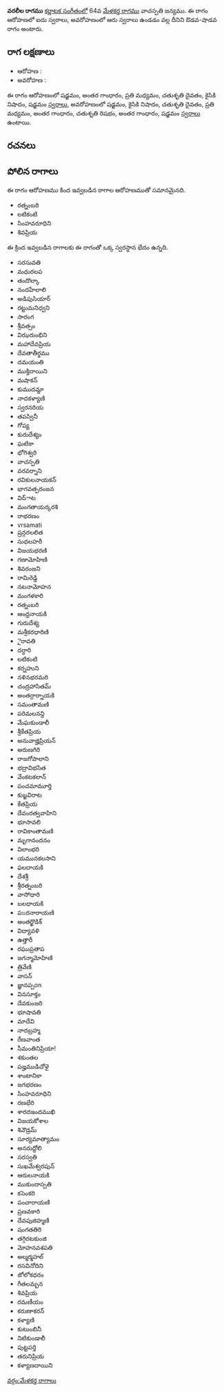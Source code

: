{{Infobox ragam
	| name          	= వరలీల
	| synonym	    	= 
	| mela          	= 
	| chakra        	= 
	| janaka        	= 
	| type          	= ఔడవ-శాడవ
	| arohanam      	= {{svaraC|S|G3|M2|D2|N2|S'}} 
	| avarohanam    	= {{svaraC|S'|N2|D2|M2|G3|R2|G3|S}}
	| jeeva         	=
	| chhaya        	=
	| nyasa         	=
	| vishesha      	= 
	| equivalent  		= 
}}
{{కర్ణాటక సంగీత రాగాలు}}
'''వరలీల రాగము''' [[కర్ణాటక సంగీతం]]లో 64వ [[మేళకర్త రాగము]] వాచస్పతి జన్యము.  ఈ రాగం ఆరోహణలో ఐదు స్వరాలు, అవరోహణంలో ఆరు స్వరాలు ఉండడం వల్ల దీనిని ఔడవ-షాడవ రాగం అంటారు.


==రాగ లక్షణాలు==


* ఆరోహణ : {{svaraC|S|G3|M2|D2|N2|S'}} 
* అవరోహణ : {{svaraC|S'|N2|D2|M2|G3|R2|G3|S}}

ఈ రాగం ఆరోహణంలో షడ్జమం, అంతర గాంధారం, ప్రతి మధ్యమం, చతుశృతి దైవతం, కైసికి నిషాదం, షడ్జమం [[స్వరాలు]], అవరోహణంలో షడ్జమం, కైసికి నిషాదం, చతుశృతి దైవతం, ప్రతి మధ్యమం, అంతర గాంధారం, చతుశృతి రిషభం, అంతర గాంధారం, షడ్జమం [[స్వరాలు]] ఉంటాయి.

==రచనలు==



==పోలిన రాగాలు==
ఈ రాగం ఆరోహణము కింద ఇవ్వబడిన రాగాల ఆరోహణముతో సమానమైనది.
* రత్నంబరి
* లటికంటి
* సింహవరూధిని
* శివప్రియ

ఈ క్రింద ఇవ్వబడిన రాగాలకు ఈ రాగంతో ఒక్క స్వరస్థాన భేదం ఉన్నది.
* సరసువతి
* మధురలప
* తందొల్కా
* నందహేలాలి
* అడిపుసియార్
* రట్టుమనిధ్వని
* సారంగ
* శ్రీవత్సం
* విఝరుంభిని
* మహాదేవప్రియ
* దేవతాతీర్థము
* దమయంతి
* ముక్తిదాయిని
* మషాకన్
* కుముదమ్డా
* నాదకళ్యాణి
* స్వరనరియ
* తపస్వినీ
* గోప్య
* కురుదేశ్యం
* ఘటికా
* భోగిశ్వరి
* వాచస్పతి
* వరవర్నాని
* రవికులనాయకన్
* భాగవత్పరంజన
* విద్ాట
* మంగతాయర్కరశి
* రాభరణం
* vrsamati
* ష్రన్గరలలిత
* సుధలహరీ
* విజయభరణి
* గణామోహిణి
* శివరంజని
* రామిరెడ్డి
* నటనామోహన
* మంగళకారి
* రత్నంబరి
* ఆంధ్రనాయకి
* గురుదేశ్య
* మశ్రీకరధారిణి
* ైరావతి
* దర్ధారి
* లటికంటి
* కర్నహుని
* నళినభరమరి
* చంద్రహాసితమ్
* అంతర్రార్నాయకి
* సమంతామణి
* పరిమలనన్ది
* మేఘకుండాలీ
* శ్రీకేతప్రియ
* అనువాజ్హిప్రియన్
* అరుణగిరి
* రాజగోపాలాని
* భద్రావిభసిత
* వేంకటకలాన్
* పంచమామూర్తి
* కుబ్జవిరాట
* కేతప్రియ
* దేవంరత్వవాహిని
* భూసావలి
* రావికాంతామణి
* మృగానందనం
* విలాంభరి
* యమునకలసాని
* ఫలదాయకి
* దేశశ్రీ
* శ్రీరత్నంబరి
* వాసోధారి
* బలధాయకి
* పಜరనారాయణి
* అంతర్ఖొడిక్
* విద్యావళి
* ఉత్తారీ
* రఘుప్రతాప
* జగన్మామోహిణి
* త్రివేణి
* వాసన్
* జ్ఞానప్పon
* వినసూక్తం
* దేవకుంజరి
* భూషావతి
* మాదేవి
* నాదబ్రహ్మ
* రేణవాంత
* సీమంతినిప్రియా!
* శకుంతల
* పజ్హముడిచోళై
* శాంటానికా
* జగభరణం
* సింహవరూధిని
* రణభేరి
* శారదఇందముఖి
* విజయకోశాల
* శివౌడ్రమ్
* సూర్యమాత్యామం
* అనరుద్దోలి
* సరస్వతి
* సుఖమేశ్వరపున్
* ఆరులనాయకి
* ముకుందాస్పతి
* కసెంకరి
* పంచారాయణి
* ప్రణవకారి
* దేవపుజిహ్మణి
* షంగతతిరి
* తగ్గిరటకుంజి
* మోహనవశపతి
* అల్మర్మహల్
* రసవినోదిని
* జోలోకధరం
* గీతలమ్బన
* శివప్రియ
* రమణీయం
* కరుణాకరన్
* కళ్యాణి
* కుటుంబినీ
* నిటికుండాలీ
* పుట్టపర్తి
* తరునిప్రియ
* కళ్యాణదాయిని



[[వర్గం:మేళకర్త రాగాలు]]